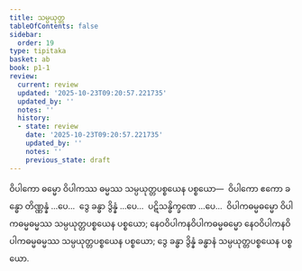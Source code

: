 ```yaml
---
title: သမ္ပယုတ္တ
tableOfContents: false
sidebar:
  order: 19
type: tipitaka
basket: ab
book: p1-1
review:
  current: review
  updated: '2025-10-23T09:20:57.221735'
  updated_by: ''
  notes: ''
  history:
  - state: review
    date: '2025-10-23T09:20:57.221735'
    updated_by: ''
    notes: ''
    previous_state: draft
---
```



<ReviewStatus review={frontmatter.review} showDetails={true} />

<HypothesisAnnotation frontmatter={frontmatter} />

<DynamicBreadcrumb />

<Division number="114" book="p1-1" e="ch" v="36" p="378">

<Paragraph number="2381" book="p1-1">
ဝိပါကော ဓမ္မော ဝိပါကဿ ဓမ္မဿ သမ္ပယုတ္တပစ္စယေန ပစ္စယော—  ဝိပါကော ဧကော ခန္ဓော တိဏ္ဏန္နံ …ပေ…  ဒွေ ခန္ဓာ ဒွိန္နံ …ပေ…  ပဋိသန္ဓိက္ခဏေ …ပေ…  ဝိပါကဓမ္မဓမ္မော ဝိပါကဓမ္မဓမ္မဿ သမ္ပယုတ္တပစ္စယေန ပစ္စယော; နေဝဝိပါကနဝိပါကဓမ္မဓမ္မော နေဝဝိပါကနဝိပါကဓမ္မဓမ္မဿ သမ္ပယုတ္တပစ္စယေန ပစ္စယော; ဒွေ ခန္ဓာ ဒွိန္နံ ခန္ဓာနံ သမ္ပယုတ္တပစ္စယေန ပစ္စယော.
</Paragraph>
</Division>